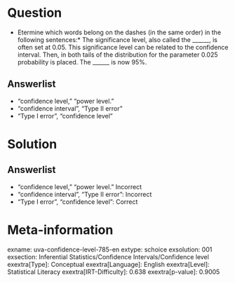 Question
========

* Etermine which words belong on the dashes (in the same order) in the following sentences:* The significance level, also called the ______, is often set at 0.05. This significance level can be related to the confidence interval. Then, in both tails of the distribution for the parameter 0.025 probability is placed. The ______ is now 95%.

Answerlist
----------

* "confidence level," "power level."
* "confidence interval", "Type II error"
* "Type I error", "confidence level"

Solution
========

Answerlist
----------

* "confidence level," "power level." Incorrect
* "confidence interval", "Type II error": Incorrect
* "Type I error", "confidence level": Correct

Meta-information
================
exname: uva-confidence-level-785-en
extype: schoice
exsolution: 001
exsection: Inferential Statistics/Confidence Intervals/Confidence level
exextra[Type]: Conceptual
exextra[Language]: English
exextra[Level]: Statistical Literacy
exextra[IRT-Difficulty]: 0.638
exextra[p-value]: 0.9005
